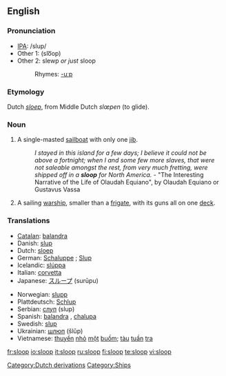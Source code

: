 ==English==
{{wikipedia}}

===Pronunciation===
* [[IPA]]: /slup/
* Other 1: (slo͞op)
* Other 2: slewp ''or just'' sloop
*: Rhymes: [[Rhymes:English:-uːp|-uːp]]

===Etymology===
Dutch ''[[sloep]]'', from Middle Dutch ''slœpen'' (to glide).

===Noun===
{{en-noun}}

# A single-masted [[sailboat]] with only one [[jib]].
#: ''I stayed in this island for a few days; I believe it could not be above a fortnight; when I and some few more slaves, that were not saleable amongst the rest, from very much fretting, were shipped off in a '''sloop''' for North America.'' - "The Interesting Narrative of the Life of Olaudah Equiano", by Olaudah Equiano or Gustavus Vassa
# A sailing [[warship]], smaller than a [[frigate]], with its guns all on one [[deck]].

===Translations===
{{rfc-level|Translations at L3+ (AutoFormat would have corrected level of Translations)}}
{{top}}
* [[Catalan]]: [[balandra]] {{f}}
* Danish: [[slup#Danish|slup]]
* Dutch: [[sloep]]
* German: [[Schaluppe]] {{f}}; [[Slup]]
* Icelandic: [[slúppa]]
* Italian: [[corvetta]] {{f}}
* Japanese: [[スループ]] (surūpu)
{{mid}}
* Norwegian: [[slupp]]
* Plattdeutsch: [[Schlup]]
* Serbian: [[слуп]] (slup)
* Spanish: [[balandra]] {{f}}, [[chalupa]] {{f}}
* Swedish: [[slup#Swedish|slup]]
* Ukrainian: [[шлюп]] (šlǔp)
* Vietnamese: [[thuyền]] [[nhỏ]] [[một]] [[buồm]]; [[tàu]] [[tuần]] [[tra#Vietnamese|tra]]
{{bottom}}

[[Category:Dutch derivations]]
[[Category:Ships]]

[[fr:sloop]]
[[io:sloop]]
[[it:sloop]]
[[ru:sloop]]
[[fi:sloop]]
[[te:sloop]]
[[vi:sloop]]